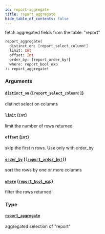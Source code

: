 ```yaml
---
id: report-aggregate
title: report_aggregate
hide_table_of_contents: false
---
```


fetch aggregated fields from the table: "report"

```graphql
report_aggregate(
  distinct_on: [report_select_column!]
  limit: Int
  offset: Int
  order_by: [report_order_by!]
  where: report_bool_exp
): report_aggregate!
```

### Arguments

#### [`distinct_on`](#) ([`[report_select_column!]`](../enums/report-select-column))

distinct select on columns

#### [`limit`](#) ([`Int`](../scalars/int))

limit the number of rows returned

#### [`offset`](#) ([`Int`](../scalars/int))

skip the first n rows. Use only with order_by

#### [`order_by`](#) ([`[report_order_by!]`](../inputs/report-order-by))

sort the rows by one or more columns

#### [`where`](#) ([`report_bool_exp`](../inputs/report-bool-exp))

filter the rows returned

### Type

#### [`report_aggregate`](../objects/report-aggregate)

aggregated selection of "report"
